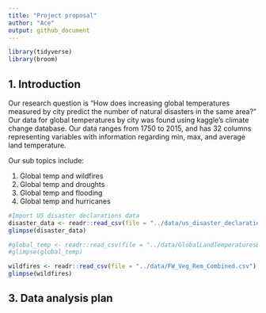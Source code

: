 ```yaml
---
title: "Project proposal"
author: "Ace"
output: github_document
---
```


```r
library(tidyverse)
library(broom)
```

## 1. Introduction
Our research question is "How does increasing global temperatures measured by city predict the number of natural disasters in the same area?" Our data for global temperatures by city was found using kaggle's climate change database. Our data ranges from 1750 to 2015, and has 32 columns representing variables with information regarding min, max, and average land temperature. 

Our sub topics include:

1. Global temp and wildfires
2. Global temp and droughts
3. Global temp and flooding
4. Global temp and hurricanes


```r
#Import US disaster declarations data
disaster_data <- readr::read_csv(file = "../data/us_disaster_declarations.csv")
glimpse(disaster_data)
```

```r
#global_temp <- readr::read_csv(file = "../data/GlobalLandTemperaturesByCity.csv")
#glimpse(global_temp)
```

```r
wildfires <- readr::read_csv(file = "../data/FW_Veg_Rem_Combined.csv")
glimpse(wildfires)

```




## 3. Data analysis plan



